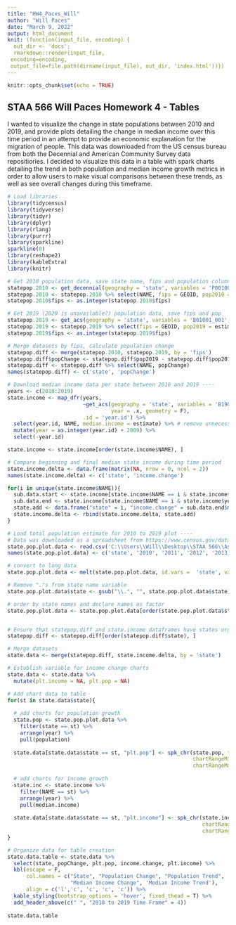 ```yaml
---
title: "HW4_Paces_Will"
author: "Will Paces"
date: "March 9, 2022"
output: html_document
knit: (function(input_file, encoding) {
  out_dir <- 'docs';
  rmarkdown::render(input_file,
 encoding=encoding,
 output_file=file.path(dirname(input_file), out_dir, 'index.html'))})
---
```


```r
knitr::opts_chunk$set(echo = TRUE)
```

## STAA 566 Will Paces Homework 4 - Tables

I wanted to visualize the change in state populations between 2010 and 2019, and provide plots detailing the change in median income over this time period in an attempt to provide an economic explanation for the migration of people. This data was downloaded from the US census bureau from both the Decennial and American Community Survey data repositiories. I decided to visualize this data in a table with spark charts detailing the trend in both population and median income growth metrics in order to allow users to make visual comparisons between these trends, as well as see overall changes during this timeframe. 

```r
# Load libraries
library(tidycensus)
library(tidyverse)
library(tidyr)
library(dplyr)
library(rlang)
library(purrr)
library(sparkline)
sparkline(0)
library(reshape2)
library(kableExtra)
library(knitr)
```

```r
# Get 2010 population data, save state name, fips and population columns
statepop.2010 <- get_decennial(geography = 'state', variables = 'P001001', year = 2010)
statepop.2010 <- statepop.2010 %>% select(NAME, fips = GEOID, pop2010 = value)
statepop.2010$fips <- as.integer(statepop.2010$fips)

# Get 2019 (2020 is unavailable?) population data, save fips and pop
statepop.2019 <- get_acs(geography = 'state', variables = 'B01001_001', year = 2019)
statepop.2019 <- statepop.2019 %>% select(fips = GEOID, pop2019 = estimate)
statepop.2019$fips <- as.integer(statepop.2019$fips)

# Merge datasets by fips, calculate population change
statepop.diff <- merge(statepop.2010, statepop.2019, by = 'fips')
statepop.diff$popChange <- statepop.diff$pop2019 - statepop.diff$pop2010
statepop.diff <- statepop.diff %>% select(NAME, popChange)
names(statepop.diff) <- c('state', 'popChange')

# Download median income data per state between 2010 and 2019 ----
years <- c(2010:2019)
state.income <- map_dfr(years, 
                        ~get_acs(geography = 'state', variables = 'B19013_001', 
                                 year = .x, geometry = F),
                        .id = 'year.id') %>%
  select(year.id, NAME, median.income = estimate) %>% # remove unnecessary variables
  mutate(year = as.integer(year.id) + 2009) %>%
  select(-year.id)

state.income <- state.income[order(state.income$NAME), ]

# Compare beginning and final median state income during time period
state.income.delta <- data.frame(matrix(NA, nrow = 0, ncol = 2))
names(state.income.delta) <- c('state', 'income.change')

for(i in unique(state.income$NAME)){
  sub.data.start <- state.income[state.income$NAME == i & state.income$year == 2010, ]
  sub.data.end <- state.income[state.income$NAME == i & state.income$year == 2019, ]
  state.add <- data.frame("state" = i, "income.change" = sub.data.end$median.income - sub.data.start$median.income)
  state.income.delta <- rbind(state.income.delta, state.add)
}

# Load total population estimate for 2010 to 2019 plot ----
# Data was downloaded as a spreadsheet from https://www.census.gov/data/tables/time-series/demo/popest/2010s-state-total.html 
state.pop.plot.data <- read.csv('C:\\Users\\Will\\Desktop\\STAA 566\\AssignmentGitRepos\\HW4_Paces_Will\\USgovCensusStatePopulationTS.csv')
names(state.pop.plot.data) <- c('state', '2010', '2011', '2012', '2013', '2014', '2015', '2016', '2017', '2018', '2019')

# convert to long data
state.pop.plot.data <- melt(state.pop.plot.data, id.vars =  'state', variable.name = 'year', value.name = 'population')

# Remove "."s from state name variable
state.pop.plot.data$state <- gsub("\\.", "", state.pop.plot.data$state)

# order by state names and declare names as factor
state.pop.plot.data <- state.pop.plot.data[order(state.pop.plot.data$state), ]


# Ensure that statepop.diff and state.income dataframes have states organized in the same (alphabetical) order
statepop.diff <- statepop.diff[order(statepop.diff$state), ]

# Merge datasets
state.data <- merge(statepop.diff, state.income.delta, by = 'state')

# Establish variable for income change charts
state.data <- state.data %>%
  mutate(plt.income = NA, plt.pop = NA)

# Add chart data to table
for(st in state.data$state){
  
  # add charts for population growth
  state.pop <- state.pop.plot.data %>%
    filter(state == st) %>%
    arrange(year) %>%
    pull(population)
  
  state.data[state.data$state == st, "plt.pop"] <- spk_chr(state.pop, type = 'line',
                                                           chartRangeMin = min(state.pop),
                                                           chartRangeMax = max(state.pop))
  
  # add charts for income growth
  state.inc <- state.income %>%
    filter(NAME == st) %>%
    arrange(year) %>%
    pull(median.income)
  
  state.data[state.data$state == st, "plt.income"] <- spk_chr(state.inc, type = 'line',
                                                              chartRangeMin = min(state.inc),
                                                              chartRangeMax = max(state.inc))
}

# Organize data for table creation
state.data.table <- state.data %>%
  select(state, popChange, plt.pop, income.change, plt.income) %>%
  kbl(escape = F,
      col.names = c("State", "Population Change", "Population Trend",
                    "Median Income Change", 'Median Income Trend'),
      align = c('l','c', 'c', 'c', 'c')) %>%
  kable_styling(bootstrap_options = 'hover', fixed_thead = T) %>%
  add_header_above(c(" ", "2010 to 2019 Time Frame" = 4))
  
state.data.table


```
